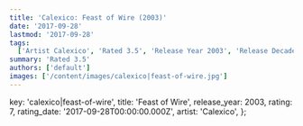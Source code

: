 ```yaml
---
title: 'Calexico: Feast of Wire (2003)'
date: '2017-09-28'
lastmod: '2017-09-28'
tags:
  ['Artist Calexico', 'Rated 3.5', 'Release Year 2003', 'Release Decade 2000']
summary: 'Rated 3.5'
authors: ['default']
images: ['/content/images/calexico|feast-of-wire.jpg']
---
```


  key: 'calexico|feast-of-wire',
  title: 'Feast of Wire',
  release_year: 2003,
  rating: 7,
  rating_date: '2017-09-28T00:00:00.000Z',
  artist: 'Calexico',
};

<MusicRating data={data} />
